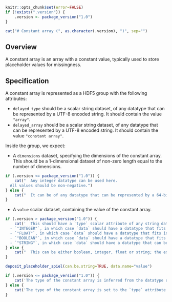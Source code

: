 ```r
knitr::opts_chunk$set(error=FALSE)
if (!exists(".version")) {
    .version <- package_version("1.0")
}
```

```r
cat("# Constant array (", as.character(.version), ")", sep="")
```

## Overview

A constant array is an array with a constant value, typically used to store placeholder values for missingness.

## Specification

A constant array is represented as a HDF5 group with the following attributes:

- `delayed_type` should be a scalar string dataset, of any datatype that can be represented by a UTF-8 encoded string.
  It should contain the value `"array"`.
- `delayed_array` should be a scalar string dataset, of any datatype that can be represented by a UTF-8 encoded string.
  It should contain the value `"constant array"`.

Inside the group, we expect:

- A `dimensions` dataset, specifying the dimensions of the constant array.
  This should be a 1-dimensional dataset of non-zero length equal to the number of dimensions.
```r
if (.version <= package_version("1.0")) {
    cat("  Any integer datatype can be used here.
  All values should be non-negative.")
} else {
    cat("  It can be of any datatype that can be represented by a 64-bit unsigned integer.")
}
```
- A `value` scalar dataset, containing the value of the constant array.
```r
if (.version > package_version("1.0")) {
    cat('  This should have a `type` scalar attribute of any string datatype, which should be one of the following:
  - `"INTEGER"`, in which case `data` should have a datatype that fits into a 32-bit signed integer.
  - `"FLOAT"`, in which case `data` should have a datatype that fits into a 64-bit float.
  - `"BOOLEAN"`, in which case `data` should have a datatype that fits into a 8-bit signed integer.
  - `"STRING"`, in which case `data` should have a datatype that can be represented by a UTF-8 encoded string.')
} else {
    cat("  This can be either boolean, integer, float or string; the exact type is left to the implementation.")
}
```

```r
deposit_placeholder_spiel(can.be.string=TRUE, data.name="value")
```

```r
if (.version <= package_version("1.0")) {
    cat('The type of the constant array is inferred from the datatype of `value`: integer, float or string.')
} else {
    cat('The type of the constant array is set to the `type` attribute of `value`.')
}
```
